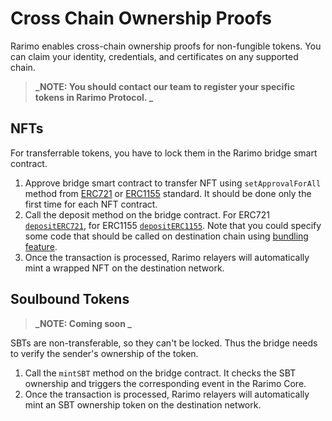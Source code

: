 # Cross Chain Ownership Proofs

Rarimo enables cross-chain ownership proofs for non-fungible tokens. You can claim your identity, credentials, and certificates on any supported chain.

> **_NOTE: You should contact our team to register your specific tokens in Rarimo Protocol. _**

## NFTs

For transferrable tokens, you have to lock them in the Rarimo bridge smart contract.

1. Approve bridge smart contract to transfer NFT using `setApprovalForAll` method from [ERC721](https://github.com/OpenZeppelin/openzeppelin-contracts/blob/master/contracts/token/ERC721/ERC721.sol#L136) or [ERC1155](https://github.com/OpenZeppelin/openzeppelin-contracts/blob/master/contracts/token/ERC1155/ERC1155.sol#L100) standard. It should be done only the first time for each NFT contract.
1. Call the deposit method on the bridge contract. For ERC721 [`depositERC721`](https://rarimo.gitlab.io/docs/docs/smart-contracts/interface/evm-reference#depositerc721), for ERC1155 [`depositERC1155`](https://rarimo.gitlab.io/docs/docs/smart-contracts/interface/evm-reference#depositerc1155). Note that you could specify some code that should be called on destination chain using [bundling feature](https://rarimo.gitlab.io/docs/docs/overview/bundling).
1. Once the transaction is processed, Rarimo relayers will automatically mint a wrapped NFT on the destination network.

## Soulbound Tokens

> **_NOTE: Coming soon _**

SBTs are non-transferable, so they can't be locked. Thus the bridge needs to verify the sender's ownership of the token.

1. Call the `mintSBT` method on the bridge contract. It checks the SBT ownership and triggers the corresponding event in the Rarimo Core.
1. Once the transaction is processed, Rarimo relayers will automatically mint an SBT ownership token on the destination network.
